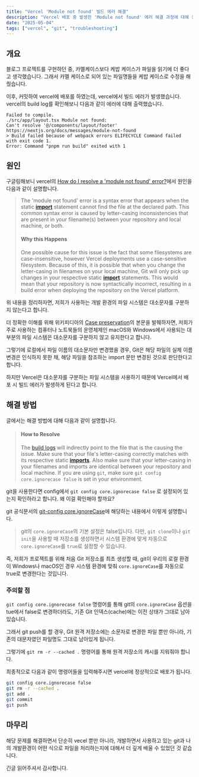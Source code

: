 ```yaml
---
title: "Vercel 'Module not found' 빌드 에러 해결"
description: "Vercel 배포 중 발생한 'Module not found' 에러 해결 과정에 대해 정리합니다"
date: "2025-05-04"
tags: ["vercel", "git", "troubleshooting"]
---
```


## 개요

블로그 프로젝트를 구현하던 중, 카멜케이스보다 케밥 케이스가 파일을 읽기에 더 좋다고 생각했습니다.
그래서 카멜 케이스로 되어 있는 파일명들을 케밥 케이스로 수정을 해줬습니다.

이후, 커밋하여 vercel에 배포를 하였는데, vercel에서 빌드 에러가 발생했습니다.
vercel의 build log를 확인해보니 다음과 같이 에러에 대해 출력했습니다.

```
Failed to compile.
./src/app/layout.tsx Module not found:
Can't resolve '@/components/layout/footer'
https://nextjs.org/docs/messages/module-not-found
> Build failed because of webpack errors ELIFECYCLE Command failed with exit code 1.
Error: Command "pnpm run build" exited with 1
```

## 원인

구글링해보니 vercel의 [How do I resolve a 'module not found' error?](https://vercel.com/guides/how-do-i-resolve-a-module-not-found-error)에서 원인을 다음과 같이 설명합니다.

> The 'module not found' error is a syntax error that appears when the static
> [**import**](https://developer.mozilla.org/en-US/docs/Web/JavaScript/Reference/Statements/import)
> statement cannot find the file at the declared path.
> This common syntax error is caused by letter-casing inconsistencies that are present in your filename(s) between your repository and local machine, or both.
>
> #### Why this Happens
>
> One possible cause for this issue is the fact that some filesystems are case-insensitive,
> however Vercel deployments use a case-sensitive filesystem.
> Because of this, it is possible that when you change the letter-casing in filenames on your local machine,
> Git will only pick up changes in your respective static
> [**import**](https://developer.mozilla.org/en-US/docs/Web/JavaScript/Reference/Statements/import) statements.
> This would mean that your repository is now syntactically incorrect, resulting in a build error when deploying the repository on the Vercel platform.

위 내용을 정리하자면, 저희가 사용하는 개발 환경의 파일 시스템은 대소문자를 구분하지 않는다고 합니다.

더 정확한 이해를 위해 위키피디아의
[Case preservation](https://en.wikipedia.org/wiki/Case_preservation)의 본문을 발췌하자면,
저희가 주로 사용하는 컴퓨터나 노트북들의 운영체제인 macOS와 Windows에서 사용되는
대부분의 파일 시스템은 대소문자를 구분하지 않고 유지한다고 합니다.

그렇기에 로컬에서 파일 이름의 대소문자만 변경했을 경우, Git은 해당 파일의 실제 이름 변경은 인식하지 못한 채, 해당 파일을 참조하는 import 문만 변경된 것으로 판단한다고 합니다.

하지만 Vercel은 대소문자를 구분하는 파일 시스템을 사용하기 때문에 Vercel에서 배포 시 빌드 에러가 발생하게 된다고 합니다.

## 해결 방법

글에서는 해결 방법에 대해 다음과 같이 설명합니다.

> #### How to Resolve
>
> The [build logs](https://vercel.com/knowledge/where-are-vercel-logs) will indirectly point to the file that is the causing the issue.
> Make sure that your file's letter-casing correctly matches with its respective static
> [**imports**](https://developer.mozilla.org/en-US/docs/Web/JavaScript/Reference/Statements/import).
> Also make sure that your letter-casing in your filenames and imports are identical between your repository and local machine.
> If you are using `git`, make sure `git config core.ignorecase false` is set in your environment.

git을 사용한다면 config에서 `git config core.ignorecase false` 로 설정되어 있는지 확인하라고 합니다. 왜 이걸 확인해야 할까요?

git 공식문서의 [git-config core.ignoreCase](https://git-scm.com/docs/git-config/2.14.6#Documentation/git-config.txt-coreignoreCase)에 해당하는 내용에서 이렇게 설명합니다.

> git의 `core.ignoreCase`의 기본 설정은 false입니다.
> 다만, `git clone`이나 `git init`을 사용할 때 저장소를 생성하면서 시스템 환경에 맞게 자동으로 `core.ignoreCase`를 `true`로 설정할 수 있습니다.

즉, 저희가 프로젝트를 위해 처음 Git 저장소를 최초 생성할 때,
git이 우리의 로컬 환경이 Windows나 macOS인 경우 시스템 환경에 맞춰 `core.ignoreCase`를 자동으로 true로 변경한다는 것입니다.

### 주의할 점

`git config core.ignorecase false` 명령어를 통해 git의 `core.ignoreCase` 옵션을 tue에서 false로 변경하더라도,
기존 Git 인덱스(cache)에는 이전 상태가 그대로 남아 있습니다.

그래서 git push를 할 경우, Git 원격 저장소에는 소문자로 변경한 파일 뿐만 아니라, 기존의 대문자였던 파일명도 그대로 남아있게 됩니다.

그렇기에 `git rm -r --cached .` 명령어를 통해 원격 저장소의 캐시를 지워줘야 합니다.

최종적으로 다음과 같이 명령어들을 입력해주시면 vercel에 정상적으로 배포가 됩니다.

```bash
git config core.ignorecase false
git rm -r --cached .
git add .
git commit
git push
```

## 마무리

해당 문제를 해결하면서 단순히 vecel 뿐만 아니라,
개발하면서 사용하고 있는 git과 나의 개발환경이 어떤 식으로
파일을 처리하는지에 대해서 더 깊게 배울 수 있었던 것 같습니다.

긴글 읽어주셔서 감사합니다.
